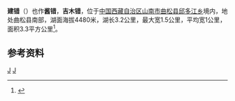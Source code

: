 {{ViewTibetanScript}}
{{Infobox_lake
 |湖泊名稱 =建错
 |湖泊照片 = 
 |湖泊照片標題 = 
 |測深圖 =
 |測深圖標題 =
 |湖泊所在地 = [[中国|中国]][[西藏|西藏]][[山南市|山南市]][[曲松县|曲松县]][[邱多江乡|邱多江乡]]
 |座標 = {{coord |28|52.5|N|92|09|E|display=inline,title|scale:500000_type:waterbody_region:CN}}
 |湖泊類別 = 
 |流入 =
 |流出 =
 |集水區面積 =
 |集水區國家 =
 |湖泊長度 =3.2公里
 |湖泊闊度 = 最大1.5公里<br />平均1公里
 |湖泊面積 =3.3平方公里
 |平均深度 = 
 |最深深度 = 
 |水體體積 = 
 |湖水停留時間 =
 |湖岸線長度 =
 |海拔高度 = 4480米
 |湖中島嶼 =
 |湖邊城鎮 =
}}
{{Location map
 |China Tibet
 |mark=<!--dot-->Blue pog.svg
 |lat_deg=28|lat_min=52.5|lat_sec =
 |lon_deg=92|lon_min=09|lon_sec =
 |caption=建错在[[西藏|西藏]]的位置。
 |position=right
 |width=280
 |float=right
}}
'''建错'''（{{bo|z=བྱན་མཚོ།|w=byan mtsho|t=Jen Tso}}）也作'''酱错'''，'''吉木错'''，位于[[中国|中国]][[西藏自治区|西藏自治区]][[山南市|山南市]][[曲松县|曲松县]][[邱多江乡|邱多江乡]]境内，地处曲松县南部，湖面海拔4480米，湖长3.2公里，最大宽1.5公里，平均宽1公里，面积3.3平方公里<ref>{{cite book zh |author=王苏民 窦鸿身 |title=中国湖泊志 |format=M |edition=1 |location=北京 |publisher=科学出版社 |date=1998|pages=566|id= ISBN 7-03-006706-1}}</ref>。
<mapframe latitude="28.8829" longitude="92.1513" zoom="13" width="280" height="300" align="left" />
==参考资料==
{{reflist}}
[[Category:山南湖泊|J]]
[[Category:曲松县|J]]